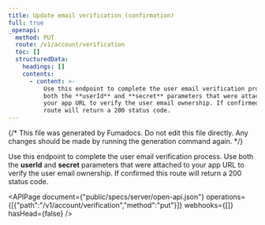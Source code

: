 ```yaml
---
title: Update email verification (confirmation)
full: true
_openapi:
  method: PUT
  route: /v1/account/verification
  toc: []
  structuredData:
    headings: []
    contents:
      - content: >-
          Use this endpoint to complete the user email verification process. Use
          both the **userId** and **secret** parameters that were attached to
          your app URL to verify the user email ownership. If confirmed this
          route will return a 200 status code.
---
```


{/* This file was generated by Fumadocs. Do not edit this file directly. Any changes should be made by running the generation command again. */}

Use this endpoint to complete the user email verification process. Use both the **userId** and **secret** parameters that were attached to your app URL to verify the user email ownership. If confirmed this route will return a 200 status code.

<APIPage document={"public/specs/server/open-api.json"} operations={[{"path":"/v1/account/verification","method":"put"}]} webhooks={[]} hasHead={false} />